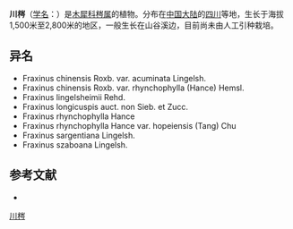 {{Speciesbox
| name = 川梣
| status = 
| status_system = 
| image =
| genus = Fraxinus
| species = sargentiana
| authority = Lingelsh.
}}

'''川梣'''（[[学名|学名]]：{{lang|la|''Fraxinus sargentiana''}}）是[[木犀科|木犀科]][[梣属|梣属]]的植物。分布在[[中国大陆|中国大陆]]的[[四川|四川]]等地，生长于海拔1,500米至2,800米的地区，一般生长在山谷溪边，目前尚未由人工引种栽培。

== 异名 ==
* Fraxinus chinensis Roxb. var. acuminata Lingelsh.
* Fraxinus chinensis Roxb. var. rhynchophylla (Hance) Hemsl.
* Fraxinus lingelsheimii Rehd.
* Fraxinus longicuspis auct. non Sieb. et Zucc.
* Fraxinus rhynchophylla Hance
* Fraxinus rhynchophylla Hance var. hopeiensis (Tang) Chu
* Fraxinus sargentiana Lingelsh.
* Fraxinus szaboana Lingelsh.

== 参考文献 ==
<div class="references-small">
* {{cite web| url =http://www.bioinfo.cn/db05/KmzwSpecies.php?action=view&id=14064| title =川梣| work =《中国高等植物数据库全库》| publisher =中国科学院微生物研究所| author =昆明植物研究所| accessdate =2009-02-24| deadurl =yes| archiveurl =https://web.archive.org/web/20160305014457/http://www.bioinfo.cn/db05/KmzwSpecies.php?action=view&id=14064| archivedate =2016-03-05}}
</div>
{{Taxonbar|from=Q11055344}}

[[Category:梣属|川梣]]


{{植物小作品}}